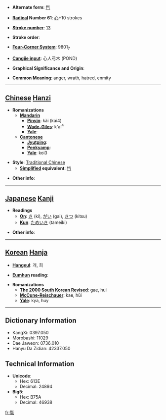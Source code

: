 * '''Alternate form''': [[忾]]

* '''[[Wiktionary:Chinese radical index| Radical]] Number 61''': [[Wiktionary:Chinese radical index 心|心]]+10 strokes

* '''[[Wiktionary:Chinese total strokes index|Stroke number]]''': [[Wiktionary:Chinese total strokes index 13|13]]

* '''Stroke order''': 

* '''[[Wiktionary:Chinese four corner index|Four-Corner System]]''': 9801<sub>7</sub>

* '''[[Wiktionary:Chinese Cangjie index|Cangjie input]]''': 心人弓木 (POND)

* '''Graphical Significance and Origin''': 

* '''Common Meaning''': anger, wrath, hatred, enmity

----

== [[Chinese]] [[Hanzi]] ==

* '''Romanizations'''
** '''[[Mandarin]]'''
*** '''[[Pinyin]]''': kài (kai4)
*** '''[[Wade-Giles]]''': k'ai<sup>4</sup>
*** '''[[Yale]]''': 
** '''[[Cantonese]]'''
*** '''[[Jyutping]]''':
*** '''[[Penkyamp]]''': 
*** '''[[Yale]]''': koi3

* '''Style''': [[Traditional Chinese]] 
** '''[[Simplified Chinese|Simplified]] equivalent''': [[忾]]

* '''Other info''': 

----

== [[Japanese]] [[Kanji]] ==

* '''Readings'''
** '''[[On]]''': [[き]] (ki), [[がい]] (gai), [[きつ]] (kitsu)
** '''[[Kun]]''': [[ためいき]] (tameiki)

* '''Other info''':  

----

== [[Korean]] [[Hanja]] ==

* '''[[Hangeul]]''': 개, 희

* '''[[Eumhun]] reading''': 

* '''Romanizations'''
** '''[[The 2000 South Korean Revised Romanization|The 2000 South Korean Revised]]''': gae, hui
** '''[[McCune-Reischauer]]''': kae, hŭi
** '''[[Yale]]''': kya, huy

----

== Dictionary Information ==

* KangXi: 0397.050
* Morobashi: 11029
* Dae Jaweon: 0736.010
* Hanyu Da Zidian: 42337.050

== Technical Information ==

* '''Unicode''':
** Hex: 613E
** Decimal: 24894
* '''Big5''':
** Hex: B75A
** Decimal: 46938

[[fr:愾]]
